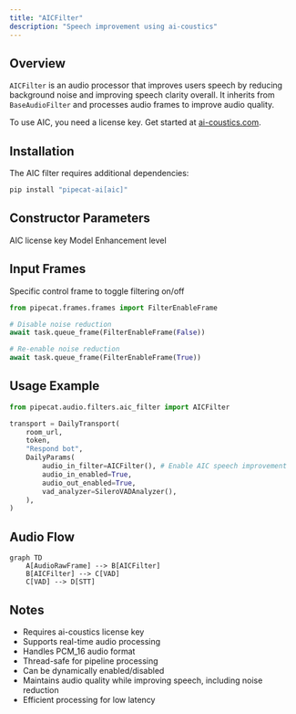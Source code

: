 ```yaml
---
title: "AICFilter"
description: "Speech improvement using ai-coustics"
---
```


## Overview

`AICFilter` is an audio processor that improves users speech by reducing background noise and improving speech clarity overall. It inherits from `BaseAudioFilter` and processes audio frames to improve audio quality.

To use AIC, you need a license key. Get started at [ai-coustics.com](https://ai-coustics.com/pipecat).

## Installation

The AIC filter requires additional dependencies:

```bash
pip install "pipecat-ai[aic]"
```

## Constructor Parameters

<ParamField path="license_key" type="str" default="">
  AIC license key
</ParamField>

<ParamField path="model_type" type="int" default="0">
  Model
</ParamField>

<ParamField path="enhancement_level" type="float" default="1.0">
  Enhancement level
</ParamField>

<ParamField path="voice_gain" type="float" default="1.0">
</ParamField>

<ParamField path="noise_gate_enable" type="bool" default="True">
</ParamField>

## Input Frames

<ParamField path="FilterEnableFrame" type="Frame">
  Specific control frame to toggle filtering on/off

```python
from pipecat.frames.frames import FilterEnableFrame

# Disable noise reduction
await task.queue_frame(FilterEnableFrame(False))

# Re-enable noise reduction
await task.queue_frame(FilterEnableFrame(True))
```

</ParamField>

## Usage Example

```python
from pipecat.audio.filters.aic_filter import AICFilter

transport = DailyTransport(
    room_url,
    token,
    "Respond bot",
    DailyParams(
        audio_in_filter=AICFilter(), # Enable AIC speech improvement
        audio_in_enabled=True,
        audio_out_enabled=True,
        vad_analyzer=SileroVADAnalyzer(),
    ),
)
```

## Audio Flow

```mermaid
graph TD
    A[AudioRawFrame] --> B[AICFilter]
    B[AICFilter] --> C[VAD]
    C[VAD] --> D[STT]
```

## Notes

- Requires ai-coustics license key
- Supports real-time audio processing
- Handles PCM_16 audio format
- Thread-safe for pipeline processing
- Can be dynamically enabled/disabled
- Maintains audio quality while improving speech, including noise reduction
- Efficient processing for low latency
